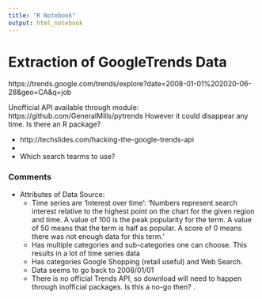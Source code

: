 ```yaml
---
title: "R Notebook"
output: html_notebook
---
```


# Extraction of GoogleTrends Data

https://trends.google.com/trends/explore?date=2008-01-01%202020-06-28&geo=CA&q=job



Unofficial API available through module: https://github.com/GeneralMills/pytrends
However it could disappear any time.
Is there an R package?

* http://techslides.com/hacking-the-google-trends-api
* 

* Which search tearms to use?

### Comments

* Attributes of Data Source:
  * Time series are 'Interest over time': 'Numbers represent search interest relative to the highest point on the chart for the given region and time. A value of 100 is the peak popularity for the term. A value of 50 means that the term is half as popular. A score of 0 means there was not enough data for this term.'
  * Has multiple categories and sub-categories one can choose. This results in a lot of time series data
  * Has categories Google Shopping (retail useful) and Web Search.
  * Data seems to go back to 2008/01/01
  * There is no official Trends API, so download will need to happen through inofficial packages. Is this a no-go then?
  .
  
  


